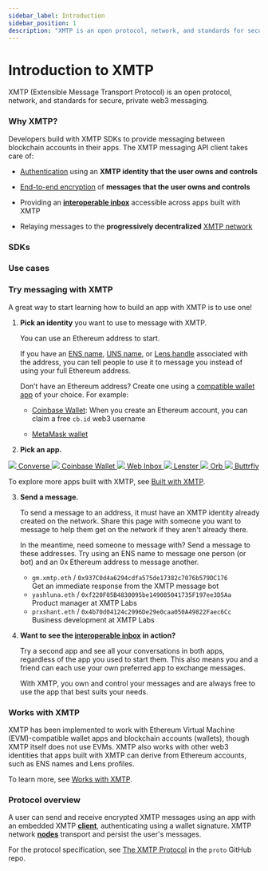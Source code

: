 ```yaml
---
sidebar_label: Introduction
sidebar_position: 1
description: "XMTP is an open protocol, network, and standards for secure, private web3 messaging."
---
```



# Introduction to XMTP

XMTP (Extensible Message Transport Protocol) is an open protocol, network, and standards for secure, private web3 messaging.

### Why XMTP?

Developers build with XMTP SDKs to provide messaging between blockchain accounts in their apps. The XMTP messaging API client takes care of:

- [Authentication](/docs/concepts/account-signatures) using an **XMTP identity that the user owns and controls**

- [End-to-end encryption](/docs/concepts/invitation-and-message-encryption) of **messages that the user owns and controls**

- Providing an **[interoperable inbox](/docs/concepts/interoperable-inbox)** accessible across apps built with XMTP

- Relaying messages to the **progressively decentralized** [XMTP network](/docs/concepts/architectural-overview#network-layer)

### SDKs


<SDKs />

### Use cases


<Usecases />

### Try messaging with XMTP

A great way to start learning how to build an app with XMTP is to use one!

1.  **Pick an identity** you want to use to message with XMTP.

    You can use an Ethereum address to start.

    If you have an [ENS name](https://ens.domains/), [UNS name](https://unstoppabledomains.com/), or [Lens handle](https://claim.lens.xyz/) associated with the address, you can tell people to use it to message you instead of using your full Ethereum address.

    Don’t have an Ethereum address? Create one using a [compatible wallet app](/docs/dev-faqs#wallet-apps) of your choice. For example:
    
    - [Coinbase Wallet](https://www.coinbase.com/wallet): When you create an Ethereum account, you can claim a free `cb.id` web3 username

    - [MetaMask wallet](https://metamask.io/)

2.  **Pick an app.**


<div class="chain-list six">
  <a href="https://getconverse.app/" class="chain-item">
    <img src={converse} />
    <span>Converse</span>
  </a>
  <a href="https://www.coinbase.com/wallet/" class="chain-item">
    <img src={cb} />
    <span>Coinbase Wallet</span>
  </a>
  <a href="https://xmtp.chat/" class="chain-item">
    <img src={webinbox} />
    <span>Web Inbox</span>
  </a>
  <a href="https://lenster.xyz/" class="chain-item">
    <img src={lenster} />
    <span>Lenster</span>
  </a>
  <a href="https://orb.ac/" class="chain-item">
    <img src={orb} />
    <span>Orb</span>
  </a>
  <a href="https://buttrfly.app/" class="chain-item">
    <img src={buttrfly} />
    <span>Buttrfly</span>
  </a>
</div>

To explore more apps built with XMTP, see [Built with XMTP](/built-with-xmtp).

3.  **Send a message.**

    To send a message to an address, it must have an XMTP identity already created on the network. Share this page with someone you want to message to help them get on the network if they aren't already there.

    In the meantime, need someone to message with? Send a message to these addresses. Try using an ENS name to message one person (or bot) and an 0x Ethereum address to message another.

    - `gm.xmtp.eth` / `0x937C0d4a6294cdfa575de17382c7076b579DC176`  
       Get an immediate response from the XMTP message bot
    - `yashluna.eth` / `0xf220F05B4830095be149085041735F197ee3D5Aa`  
       Product manager at XMTP Labs
    - `prxshant.eth` / `0x4b70d04124c2996De29e0caa050A49822Faec6Cc`  
       Business development at XMTP Labs

4.  **Want to see the [interoperable inbox](/docs/concepts/interoperable-inbox) in action?**

    Try a second app and see all your conversations in both apps, regardless of the app you used to start them. This also means you and a friend can each use your own preferred app to exchange messages.

    With XMTP, you own and control your messages and are always free to use the app that best suits your needs.

### Works with XMTP

XMTP has been implemented to work with Ethereum Virtual Machine (EVM)-compatible wallet apps and blockchain accounts (wallets), though XMTP itself does not use EVMs. XMTP also works with other web3 identities that apps built with XMTP can derive from Ethereum accounts, such as ENS names and Lens profiles.

To learn more, see [Works with XMTP](/docs/dev-faqs).

### Protocol overview

A user can send and receive encrypted XMTP messages using an app with an embedded XMTP [**client**](/docs/concepts/architectural-overview#client-layer), authenticating using a wallet signature. XMTP network [**nodes**](/docs/concepts/architectural-overview#network-layer) transport and persist the user's messages.

For the protocol specification, see [The XMTP Protocol](https://github.com/xmtp/proto/blob/main/PROTOCOL.md) in the `proto` GitHub repo.
